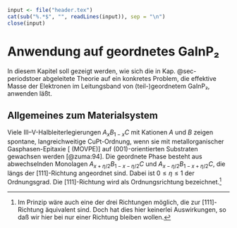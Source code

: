 ```r
input <- file("header.tex")
cat(sub("%.*$", "", readLines(input)), sep = "\n")
close(input)
```

# Anwendung auf geordnetes GaInP₂ {#sec-anwendung}

In diesem Kapitel soll gezeigt werden, wie sich die in Kap.
@sec-periodstoer abgeleitete Theorie auf ein konkretes Problem, die
effektive Masse der Elektronen im Leitungsband von (teil-)geordnetem
GaInP₂, anwenden läßt.

## Allgemeines zum Materialsystem {#sec-materialsystem}

Viele III--V-Halbleiterlegierungen $A_{x}B_{1-x}C$ mit Kationen $A$ und
$B$ zeigen spontane, langreichweitige CuPt-Ordnung, wenn sie mit
metallorganischer Gasphasen-Epitaxie
\[\emph{metalorganic vapour phase epitaxy} (MOVPE)\] auf
$(001)$-orientierten Substraten gewachsen werden [@zuma:94]. Die
geordnete Phase besteht aus abwechselnden Monolagen
$A_{x+\eta/2}B_{1-x-\eta/2}C$ und $A_{x-\eta/2}B_{1-x+\eta/2}C$, die
längs der $[111]$-Richtung angeordnet sind. Dabei ist
$0 \le \eta \le 1$ der Ordnungsgrad. Die $[111]$-Richtung wird als
Ordnungsrichtung
bezeichnet.^[Im Prinzip wäre auch eine der drei Richtungen möglich,
  die zur $[111]$-Richtung äquivalent sind. Doch hat dies hier keinerlei
  Auswirkungen, so daß wir hier bei nur einer Richtung bleiben wollen.]

